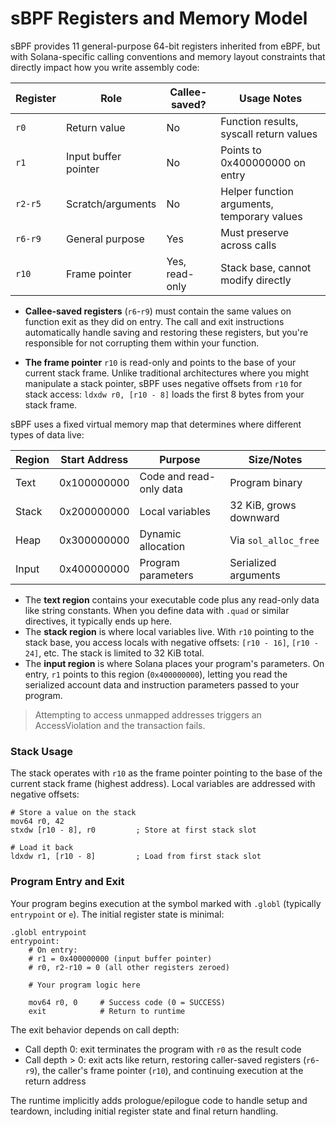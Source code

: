 
# sBPF Registers and Memory Model

sBPF provides 11 general-purpose 64-bit registers inherited from eBPF, but with Solana-specific calling conventions and memory layout constraints that directly impact how you write assembly code:

| Register | Role | Callee-saved? | Usage Notes |
|----------|------|---------------|-------------|
| `r0` | Return value | No | Function results, syscall return values |
| `r1` | Input buffer pointer | No | Points to 0x400000000 on entry |
| `r2-r5` | Scratch/arguments | No | Helper function arguments, temporary values |
| `r6-r9` | General purpose | Yes | Must preserve across calls |
| `r10` | Frame pointer | Yes, read-only | Stack base, cannot modify directly |

- **Callee-saved registers** (`r6`-`r9`) must contain the same values on function exit as they did on entry. The call and exit instructions automatically handle saving and restoring these registers, but you're responsible for not corrupting them within your function.

- **The frame pointer** `r10` is read-only and points to the base of your current stack frame. Unlike traditional architectures where you might manipulate a stack pointer, sBPF uses negative offsets from `r10` for stack access: `ldxdw r0, [r10 - 8]` loads the first 8 bytes from your stack frame.

<ArticleSection name="Fixed Virtual Memory Map" id="fixed-virtual-memory-map" level="h2" />

sBPF uses a fixed virtual memory map that determines where different types of data live:

| Region | Start Address | Purpose | Size/Notes |
|--------|---------------|---------|------------|
| Text | 0x100000000 | Code and read-only data | Program binary |
| Stack | 0x200000000 | Local variables | 32 KiB, grows downward |
| Heap | 0x300000000 | Dynamic allocation | Via `sol_alloc_free` |
| Input | 0x400000000 | Program parameters | Serialized arguments |

- The **text region** contains your executable code plus any read-only data like string constants. When you define data with `.quad` or similar directives, it typically ends up here.
- The **stack region** is where local variables live. With `r10` pointing to the stack base, you access locals with negative offsets: `[r10 - 16]`, `[r10 - 24]`, etc. The stack is limited to 32 KiB total.
- The **input region** is where Solana places your program's parameters. On entry, `r1` points to this region (`0x400000000`), letting you read the serialized account data and instruction parameters passed to your program.

> Attempting to access unmapped addresses triggers an AccessViolation and the transaction fails.

### Stack Usage

The stack operates with `r10` as the frame pointer pointing to the base of the current stack frame (highest address). Local variables are addressed with negative offsets:

```assembly
# Store a value on the stack
mov64 r0, 42
stxdw [r10 - 8], r0         ; Store at first stack slot

# Load it back
ldxdw r1, [r10 - 8]         ; Load from first stack slot
```

### Program Entry and Exit

Your program begins execution at the symbol marked with `.globl` (typically `entrypoint` or `e`). The initial register state is minimal:

```assembly
.globl entrypoint
entrypoint:
    # On entry:
    # r1 = 0x400000000 (input buffer pointer)
    # r0, r2-r10 = 0 (all other registers zeroed)

    # Your program logic here

    mov64 r0, 0     # Success code (0 = SUCCESS)
    exit            # Return to runtime
```

The exit behavior depends on call depth:

- Call depth 0: exit terminates the program with `r0` as the result code
- Call depth > 0: exit acts like return, restoring caller-saved registers (`r6`-`r9`), the caller's frame pointer (`r10`), and continuing execution at the return address

The runtime implicitly adds prologue/epilogue code to handle setup and teardown, including initial register state and final return handling.